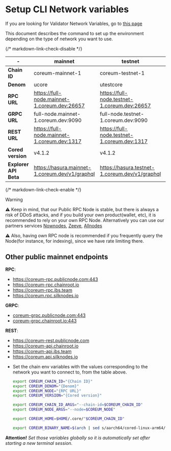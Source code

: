 # Setup CLI Network variables

If you are looking for Validator Network Variables, go to [this page](/docs/v4/nodes-and-validators/essentials/network-variables)

This document describes the command to set up the environment depending on the type of network you want to use.

{/* markdown-link-check-disable */}

| \-                    | mainnet                                        | testnet                                        | devnet                                        | znet (localnet)                  |
|-----------------------|------------------------------------------------|------------------------------------------------|-----------------------------------------------|----------------------------------|
| **Chain ID**          | coreum-mainnet-1                               | coreum-testnet-1                               | coreum-devnet-1                               | coreum-devnet-1                  |
| **Denom**             | ucore                                          | utestcore                                      | udevcore                                      | udevcore                         |
| **RPC URL**           | https://full-node.mainnet-1.coreum.dev:26657   | https://full-node.testnet-1.coreum.dev:26657   | https://full-node.devnet-1.coreum.dev:26657   | http://localhost:26657           |
| **GRPC URL**          | full-node.mainnet-1.coreum.dev:9090            | full-node.testnet-1.coreum.dev:9090            | full-node.devnet-1.coreum.dev:9090            | localhost:9090                   |
| **REST URL**          | https://full-node.mainnet-1.coreum.dev:1317    | https://full-node.testnet-1.coreum.dev:1317    | https://full-node.devnet-1.coreum.dev:1317    | http://localhost:1317            |
| **Cored version**     | v4.1.2                                         | v4.1.2                                         | check the latest devnet release               | already installed via crust      |
| **Explorer API Beta** | https://hasura.mainnet-1.coreum.dev/v1/graphql | https://hasura.testnet-1.coreum.dev/v1/graphql | https://hasura.devnet-1.coreum.dev/v1/graphql | http://localhost:8080/v1/graphql |

{/* markdown-link-check-enable */}

> [!WARNING]
> ⚠️ Keep in mind, that our Public RPC Node is stable, but there is always a risk of DDoS attacks,
> and if you build your own product(wallet, etc), it is recommended to rely on your own RPC Node.
> Alternatively you can use our partners services <a href="https://nownodes.io/nodes" target="_blank" rel="noopener noreferrer" className="text-[#24D494] font-bold">Nownodes</a>, <a href="https://www.zeeve.io/" target="_blank" rel="noopener noreferrer" className="text-[#24D494] font-bold">Zeeve</a>, <a href="https://www.allnodes.com/" target="_blank" rel="noopener noreferrer" className="text-[#24D494] font-bold">Allnodes</a>
>
> ⚠️ Also, having own RPC node is recommended if you frequently query the Node(for instance, for indexing),
>  since we have rate limiting there.

## Other public mainnet endpoints

**RPC**:
- https://coreum-rpc.publicnode.com:443
- https://coreum-rpc.chainroot.io
- https://coreum-rpc.ibs.team
- https://coreum.rpc.silknodes.io

**GRPC**:
- [coreum-grpc.publicnode.com:443](coreum-grpc.publicnode.com:443)
- [coreum-grpc.chainroot.io:443](coreum-grpc.chainroot.io:443)

**REST**:
- https://coreum-rest.publicnode.com
- https://coreum-api.chainroot.io
- https://coreum-api.ibs.team
- https://coreum.api.silknodes.io


* Set the chain env variables with the values corresponding to the network you want to connect to, from the table above.
    ```bash
    export COREUM_CHAIN_ID="{Chain ID}"
    export COREUM_DENOM="{Denom}"
    export COREUM_NODE="{RPC URL}"
    export COREUM_VERSION="{Cored version}"

    export COREUM_CHAIN_ID_ARGS="--chain-id=$COREUM_CHAIN_ID"
    export COREUM_NODE_ARGS="--node=$COREUM_NODE"

    export COREUM_HOME=$HOME/.core/"$COREUM_CHAIN_ID"

    export COREUM_BINARY_NAME=$(arch | sed s/aarch64/cored-linux-arm64/ | sed s/x86_64/cored-linux-amd64/)
    ```

**Attention!** *Set those variables globally so it is automatically set after starting a new terminal session.*
